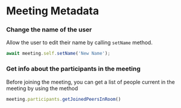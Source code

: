 # Meeting Metadata

### Change the name of the user

Allow the user to edit their name by calling `setName` method. 

```ts
await meeting.self.setName('New Name');
```

### Get info about the participants in the meeting

Before joining the meeting, you can get a list of people current in the meeting by using the method

```ts
meeting.participants.getJoinedPeersInRoom()
```